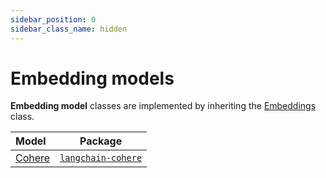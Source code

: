 ```yaml
---
sidebar_position: 0
sidebar_class_name: hidden
---
```


# Embedding models

**Embedding model** classes are implemented by inheriting the [Embeddings](https://api.python.langchain.com/en/latest/embeddings/langchain_core.embeddings.Embeddings.html) class.


<CategoryTable />

Model|Package
:-|:-:
[Cohere](./cohere.ipynb)|[`langchain-cohere`](https://pypi.org/project/langchain-cohere/)
